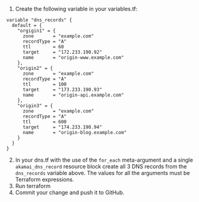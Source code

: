 1. Create the following variable in your variables.tf:
```hcl filename="variables.tf" copy
variable "dns_records" {
  default = {
    "orgigin1" = {
      zone       = "example.com"
      recordType = "A"
      ttl        = 60
      target     = "172.233.190.92"
      name       = "origin-www.example.com"
    },
    "origin2" = {
      zone       = "example.com"
      recordType = "A"
      ttl        = 100
      target     = "173.233.190.93"
      name       = "origin-api.example.com"
    },
    "origin3" = {
      zone       = "example.com"
      recordType = "A"
      ttl        = 600
      target     = "174.233.190.94"
      name       = "origin-blog.example.com"
    }
  }
}
```
2. In your dns.tf with the use of the `for_each` meta-argument and a single `akamai_dns_record` resource block create all 3 DNS records from the `dns_records` variable above. The values for all the arguments must be Terraform expressions.
3. Run terraform
4. Commit your change and push it to GitHub. 